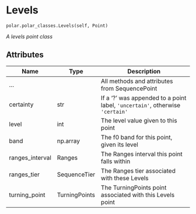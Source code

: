 # Levels { #aligned_textgrid.polar.polar_classes.Levels }

`polar.polar_classes.Levels(self, Point)`

_A levels point class_

## Attributes

| Name            | Type          | Description                                                                  |
|-----------------|---------------|------------------------------------------------------------------------------|
| ...             |               | All methods and attributes from SequencePoint                                |
| certainty       | str           | If a '?' was appended to a point label, `'uncertain'`, otherwise `'certain'` |
| level           | int           | The level value given to this point                                          |
| band            | np.array      | The f0 band for this point, given its level                                  |
| ranges_interval | Ranges        | The Ranges interval this point falls within                                  |
| ranges_tier     | SequenceTier  | The Ranges tier associated with these Levels                                 |
| turning_point   | TurningPoints | The TurningPoints point associated with this Levels point                    |